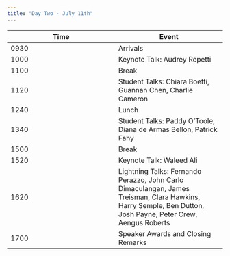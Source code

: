 ```yaml
---
title: "Day Two - July 11th"
---
```


| Time | Event |
|----|----|
| 0930 | Arrivals |
| 1000 | Keynote Talk: Audrey Repetti |
| 1100 | Break |
| 1120 | Student Talks: Chiara Boetti, Guannan Chen, Charlie Cameron |
| 1240 | Lunch |
| 1340 | Student Talks: Paddy O'Toole, Diana de Armas Bellon, Patrick Fahy |
| 1500 | Break |
| 1520 | Keynote Talk: Waleed Ali |
| 1620 | Lightning Talks: Fernando Perazzo, John Carlo Dimaculangan, James Treisman, Clara Hawkins, Harry Semple, Ben Dutton, Josh Payne, Peter Crew, Aengus Roberts |
| 1700 | Speaker Awards and Closing Remarks |
